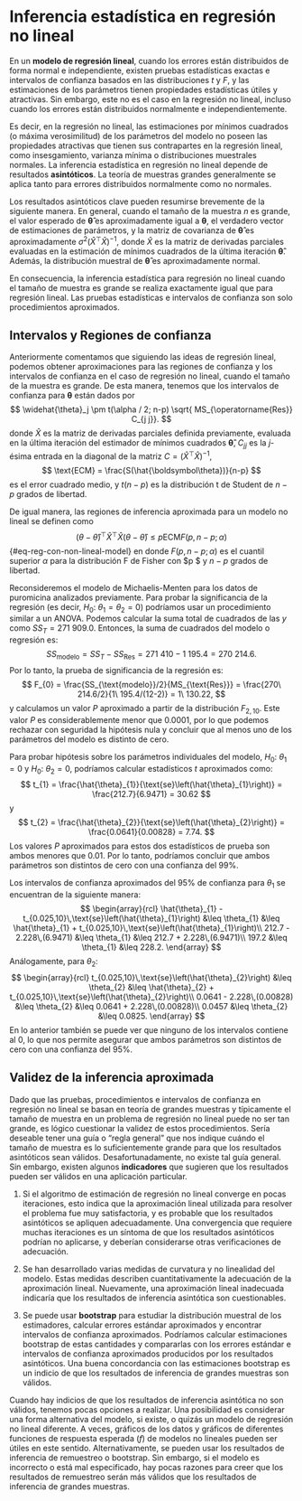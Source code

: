 # Inferencia estadística en regresión no lineal

En un **modelo de regresión lineal**, cuando los errores están distribuidos de forma normal e independiente, existen pruebas estadísticas exactas e intervalos de confianza basados en las distribuciones $t$ y $F$, y las estimaciones de los parámetros tienen propiedades estadísticas útiles y atractivas. Sin embargo, este no es el caso en la regresión no lineal, incluso cuando los errores están distribuidos normalmente e independientemente.

Es decir, en la regresión no lineal, las estimaciones por mínimos cuadrados (o máxima verosimilitud) de los parámetros del modelo no poseen las propiedades atractivas que tienen sus contrapartes en la regresión lineal, como insesgamiento, varianza mínima o distribuciones muestrales normales. La inferencia estadística en regresión no lineal depende de resultados **asintóticos**. La teoría de muestras grandes generalmente se aplica tanto para errores distribuidos normalmente como no normales.

Los resultados asintóticos clave pueden resumirse brevemente de la siguiente manera. En general, cuando el tamaño de la muestra $n$ es grande, el valor esperado de $\boldsymbol{\hat{\theta}}$ es aproximadamente igual a $\boldsymbol{\theta}$, el verdadero vector de estimaciones de parámetros, y la matriz de covarianza de $\boldsymbol{\hat{\theta}}$ es aproximadamente $\sigma^2(\hat{X}^\top \hat{X})^{-1}$, donde $\hat{X}$ es la matriz de derivadas parciales evaluadas en la estimación de mínimos cuadrados de la última iteración $\boldsymbol{\hat{\theta}}$. Además, la distribución muestral de $\boldsymbol{\hat{\theta}}$ es aproximadamente normal.

En consecuencia, la inferencia estadística para regresión no lineal cuando el tamaño de muestra es grande se realiza exactamente igual que para regresión lineal. Las pruebas estadísticas e intervalos de confianza son solo procedimientos aproximados.

## Intervalos y Regiones de confianza

Anteriormente comentamos que siguiendo las ideas de regresión lineal, podemos obtener aproximaciones para las regiones de confianza y los intervalos de confianza en el caso de regresión no lineal, cuando el tamaño de la muestra es grande. De esta manera, tenemos que los intervalos de confianza para $\boldsymbol\theta$ están dados por
$$
    \widehat{\theta}_j \pm t(\alpha / 2; n-p) \sqrt{ MS_{\operatorname{Res}} C_{j j}}.
$$
donde $\hat{X}$ es la matriz de derivadas parciales definida previamente, evaluada en la última iteración del estimador de mínimos cuadrados $\boldsymbol{\hat{\theta}}$, $C_{jj}$ es la $j$-ésima entrada en la diagonal de la matriz $C = (\hat{X}^\top\hat{X})^{-1}$,
$$
    \text{ECM} = \frac{S(\hat{\boldsymbol\theta})}{n-p}
$$
es el error cuadrado medio, y $t(n-p)$ es la distribución t de Student de $n-p$ grados de libertad.

De igual manera, las regiones de inferencia aproximada para un modelo no lineal se definen como
$$
    (\theta - \hat{\theta})^{\top} \hat X^{\top} \hat X (\theta - \hat{\theta}) \leq p \text{ECM} F(p, n - p; \alpha)
$$ {#eq-reg-con-non-lineal-model}
en donde $F(p, n - p; \alpha)$ es el cuantil superior $\alpha$ para la distribución F de Fisher con $p $ y $n - p$ grados de libertad.

::: {#exm-inter-conf}

Reconsideremos el modelo de Michaelis-Menten para los datos de puromicina analizados previamente. Para probar la significancia de la regresión (es decir, $H_{0}$: $\theta_{1}=\theta_{2}=0$) podríamos usar un procedimiento similar a un ANOVA. Podemos calcular la suma total de cuadrados de las $y$ como $SS_{T}=271\ 909.0$. Entonces, la suma de cuadrados del modelo o regresión es:
$$
SS_{\text{modelo}} = SS_{T} - SS_{\text{Res}} = 271\ 410 - 1\ 195.4 = 270\ 214.6.
$$
Por lo tanto, la prueba de significancia de la regresión es:
$$
F_{0} = \frac{SS_{\text{modelo}}/2}{MS_{\text{Res}}} = \frac{270\ 214.6/2}{1\ 195.4/(12-2)} = 1\ 130.22,
$$
y calculamos un valor $P$ aproximado a partir de la distribución $F_{2,10}$. Este valor $P$ es considerablemente menor que $0.0001$, por lo que podemos rechazar con seguridad la hipótesis nula y concluir que al menos uno de los parámetros del modelo es distinto de cero.

Para probar hipótesis sobre los parámetros individuales del modelo, $H_{0}$: $\theta_{1}=0$ y $H_{0}$: $\theta_{2}=0$, podríamos calcular estadísticos $t$ aproximados como:
$$
t_{1} = \frac{\hat{\theta}_{1}}{\text{se}\left(\hat{\theta}_{1}\right)} = \frac{212.7}{6.9471} = 30.62
$$
y
$$
t_{2} = \frac{\hat{\theta}_{2}}{\text{se}\left(\hat{\theta}_{2}\right)} = \frac{0.0641}{0.00828} = 7.74.
$$
Los valores $P$ aproximados para estos dos estadísticos de prueba son ambos menores que $0.01$. Por lo tanto, podríamos concluir que ambos parámetros son distintos de cero con una confianza del $99\%$.

Los intervalos de confianza aproximados del $95\%$ de confianza para $\theta_{1}$ se encuentran de la siguiente manera:
$$
\begin{array}{rcl}
    \hat{\theta}_{1} - t_{0.025,10}\,\text{se}\left(\hat{\theta}_{1}\right) &\leq \theta_{1} &\leq \hat{\theta}_{1} + t_{0.025,10}\,\text{se}\left(\hat{\theta}_{1}\right)\\
    212.7 - 2.228\,(6.9471) &\leq \theta_{1} &\leq 212.7 + 2.228\,(6.9471)\\
    197.2 &\leq \theta_{1} &\leq 228.2.
\end{array}
$$
Análogamente, para $\theta_2$:
$$
\begin{array}{rcl}
    t_{0.025,10}\,\text{se}\left(\hat{\theta}_{2}\right) &\leq \theta_{2} &\leq \hat{\theta}_{2} + t_{0.025,10}\,\text{se}\left(\hat{\theta}_{2}\right)\\
    0.0641 - 2.228\,(0.00828) &\leq \theta_{2} &\leq 0.0641 + 2.228\,(0.00828)\\
    0.0457 &\leq \theta_{2} &\leq 0.0825.
\end{array}
$$
En lo anterior también se puede ver que ninguno de los intervalos contiene al $0$, lo que nos permite asegurar que ambos parámetros son distintos de cero con una confianza del $95\%$.

:::

## Validez de la inferencia aproximada

Dado que las pruebas, procedimientos e intervalos de confianza en regresión no lineal se basan en teoría de grandes muestras y típicamente el tamaño de muestra en un problema de regresión no lineal puede no ser tan grande, es lógico cuestionar la validez de estos procedimientos. Sería deseable tener una guía o "regla general" que nos indique cuándo el tamaño de muestra es lo suficientemente grande para que los resultados asintóticos sean válidos. Desafortunadamente, no existe tal guía general. Sin embargo, existen algunos **indicadores** que sugieren que los resultados pueden ser válidos en una aplicación particular.

1. Si el algoritmo de estimación de regresión no lineal converge en pocas iteraciones, esto indica que la aproximación lineal utilizada para resolver el problema fue muy satisfactoria, y es probable que los resultados asintóticos se apliquen adecuadamente. Una convergencia que requiere muchas iteraciones es un síntoma de que los resultados asintóticos podrían no aplicarse, y deberían considerarse otras verificaciones de adecuación.

2. Se han desarrollado varias medidas de curvatura y no linealidad del modelo. Estas medidas describen cuantitativamente la adecuación de la aproximación lineal. Nuevamente, una aproximación lineal inadecuada indicaría que los resultados de inferencia asintótica son cuestionables.

3. Se puede usar **bootstrap** para estudiar la distribución muestral de los estimadores, calcular errores estándar aproximados y encontrar intervalos de confianza aproximados. Podríamos calcular estimaciones bootstrap de estas cantidades y compararlas con los errores estándar e intervalos de confianza aproximados producidos por los resultados asintóticos. Una buena concordancia con las estimaciones bootstrap es un indicio de que los resultados de inferencia de grandes muestras son válidos.

Cuando hay indicios de que los resultados de inferencia asintótica no son válidos, tenemos pocas opciones a realizar. Una posibilidad es considerar una forma alternativa del modelo, si existe, o quizás un modelo de regresión no lineal diferente. A veces, gráficos de los datos y gráficos de diferentes funciones de respuesta esperada ($f$) de modelos no lineales pueden ser útiles en este sentido. Alternativamente, se pueden usar los resultados de inferencia de remuestreo o bootstrap. Sin embargo, si el modelo es incorrecto o está mal especificado, hay pocas razones para creer que los resultados de remuestreo serán más válidos que los resultados de inferencia de grandes muestras.
